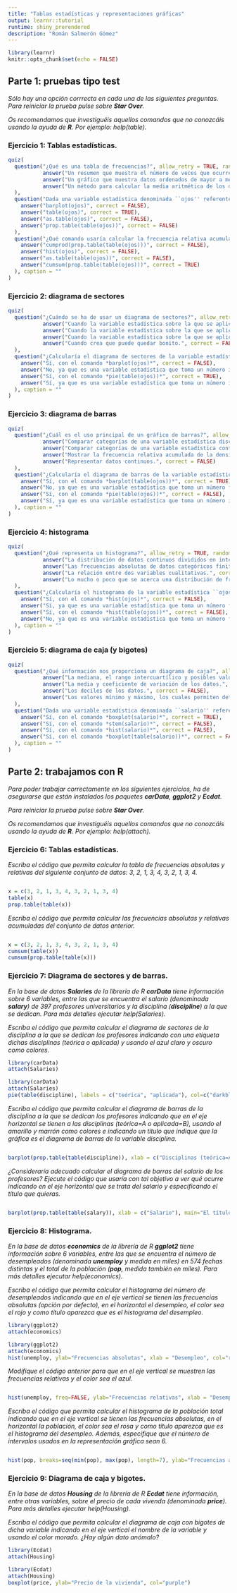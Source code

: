 ---
title: "Tablas estadísticas y representaciones gráficas"
output: learnr::tutorial
runtime: shiny_prerendered
description: "Román Salmerón Gómez"
---

```{r setup, include=FALSE}
library(learnr)
knitr::opts_chunk$set(echo = FALSE)
```

## Parte 1: pruebas tipo test

*Sólo hay una opción corrrecta en cada una de las siguientes preguntas. Para reiniciar la prueba pulse sobre __Star Over__.*

*Os recomendamos que investiguéis aquellos comandos que no conozcáis usando la ayuda de **R**. Por ejemplo: help(table).*

### Ejercicio 1: Tablas estadísticas.

```{r ejer-1}
quiz(
  question("¿Qué es una tabla de frecuencias?", allow_retry = TRUE, random_answer_order = TRUE, 
           answer("Un resumen que muestra el número de veces que ocurre cada valor en un conjunto de datos.", correct = TRUE),
           answer("Un gráfico que muestra datos ordenados de mayor a menor.", correct = FALSE),
           answer("Un método para calcular la media aritmética de los datos.", correct = FALSE)
  ),
  question("Dada una variable estadística denominada ``ojos'' referente al color de los ojos de 100 individuos, ¿cómo calcularía la tabla de frecuencias absolutas de dicha variable?", allow_retry = TRUE, random_answer_order = TRUE, 
    answer("barplot(ojos)", correct = FALSE),
    answer("table(ojos)", correct = TRUE),
    answer("as.table(ojos)", correct = FALSE),
    answer("prop.table(table(ojos))", correct = FALSE)
  ), 
  question("¿Qué comando usaría calcular la frecuencia relativa acumulada de la variable estadística ``ojos''?", allow_retry = TRUE, random_answer_order = TRUE, 
    answer("cumprod(prop.table(table(ojos)))", correct = FALSE),
    answer("hist(ojos)", correct = FALSE),
    answer("as.table(table(ojos))", correct = FALSE),
    answer("cumsum(prop.table(table(ojos)))", correct = TRUE)
  ), caption = ""
)
```

### Ejercicio 2: diagrama de sectores

```{r ejer-2}
quiz(
  question("¿Cuándo se ha de usar un diagrama de sectores?", allow_retry = TRUE, random_answer_order = TRUE, 
           answer("Cuando la variable estadística sobre la que se aplica es discreta.", correct = TRUE),
           answer("Cuando la variable estadística sobre la que se aplica es continua.", correct = FALSE),
           answer("Cuando la variable estadística sobre la que se aplica tomo un número infinito no numerable de valores.", correct = FALSE),
           answer("Cuando crea que puede quedar bonito.", correct = FALSE)
  ),
  question("¿Calcularía el diagrama de sectores de la variable estadística ``ojos''?", allow_retry = TRUE, random_answer_order = TRUE, 
    answer("Sí, con el comando *barplot(ojos)*", correct = FALSE),
    answer("No, ya que es una variable estadística que toma un número infinito numerable de valores", correct = FALSE),
    answer("Sí, con el comando *pie(table(ojos))*", correct = TRUE),
    answer("Sí, ya que es una variable estadística que toma un número infinito no numerable de valores", correct = FALSE)
  ), caption = ""
)
```

### Ejercicio 3: diagrama de barras

```{r ejer-3}
quiz(
  question("¿Cuál es el uso principal de un gráfico de barras?", allow_retry = TRUE, random_answer_order = TRUE,
           answer("Comparar categorías de una variable estadística discreta.", correct = TRUE),
           answer("Comparar categorías de una variable estadística continua.", correct = FALSE),
           answer("Mostrar la frecuencia relativa acumulada de la densidad de frecuencia.", correct = FALSE),
           answer("Representar datos continuos.", correct = FALSE)
  ),
  question("¿Calcularía el diagrama de barras de la variable estadística ``ojos''?", allow_retry = TRUE, random_answer_order = TRUE, 
    answer("Sí, con el comando *barplot(table(ojos))*", correct = TRUE),
    answer("No, ya que es una variable estadística que toma un número finito de valores", correct = FALSE),
    answer("Sí, con el comando *pie(table(ojos))*", correct = FALSE),
    answer("Sí, ya que es una variable estadística que toma un número infinito no numerable de valores", correct = FALSE)
  ), caption = ""
)
```

### Ejercicio 4: histograma

```{r ejer-4}
quiz(
  question("¿Qué representa un histograma?", allow_retry = TRUE, random_answer_order = TRUE,
           answer("La distribución de datos continuos divididos en intervalos.", correct = TRUE),
           answer("Las frecuencias absolutas de datos categóricos finitos.", correct = FALSE),
           answer("La relación entre dos variables cualitativas.", correct = FALSE),
           answer("Lo mucho o poco que se acerca una distribución de frecuencias a la distribución binomial.", correct = FALSE)
  ),
  question("¿Calcularía el histograma de la variable estadística ``ojos''?", allow_retry = TRUE, random_answer_order = TRUE, 
    answer("Sí, con el comando *hist(ojos)*", correct = FALSE),
    answer("Sí, ya que es una variable estadística que toma un número finito de valores", correct = FALSE),
    answer("Sí, con el comando *hist(table(ojos))*", correct = FALSE),
    answer("No, ya que es una variable estadística que toma un número finito de valores", correct = TRUE)
  ), caption = ""
)
```

### Ejercicio 5: diagrama de caja (y bigotes)

```{r ejer-5}
quiz(
  question("¿Qué información nos proporciona un diagrama de caja?", allow_retry = TRUE, random_answer_order = TRUE,
           answer("La mediana, el rango intercuartílico y posibles valores atípicos de un conjunto de datos.", correct = TRUE),
           answer("La media y coeficiente de variación de los datos.", correct = FALSE),
           answer("Los deciles de los datos.", correct = FALSE),
           answer("Los valores mínimo y máximo, los cuales permiten determinar los outliers.", correct = FALSE)
  ),
  question("Dada una variable estadística denominada ``salario'' referente al salario mensual de 100 individuos, ¿calcularía su diagrama de caja y bigotes?", allow_retry = TRUE, random_answer_order = TRUE, 
    answer("Sí, con el comando *boxplot(salario)*", correct = TRUE),
    answer("Sí, con el comando *stem(salario)*", correct = FALSE),
    answer("Sí, con el comando *hist(salario)*", correct = FALSE),
    answer("Sí, con el comando *boxplot(table(salario))*", correct = FALSE)
  ), caption = ""
)
```

## Parte 2: trabajamos con R

*Para poder trabajar correctamente en los siguientes ejercicios, ha de asegurarse que están instalados los paquetes __carData__, __ggplot2__ y __Ecdat__.*

*Para reiniciar la prueba pulse sobre __Star Over__.*

*Os recomendamos que investiguéis aquellos comandos que no conozcáis usando la ayuda de **R**. Por ejemplo: help(attach).*

### Ejercicio 6: Tablas estadísticas.

*Escriba el código que permita calcular la tabla de frecuencias absolutas y relativas del siguiente conjunto de datos: 3, 2, 1, 3, 4, 3, 2, 1, 3, 4.*

```{r ejer-6, exercise=TRUE, exercise.lines = 3}

```

```{r ejer-6-hint}
x = c(3, 2, 1, 3, 4, 3, 2, 1, 3, 4)
table(x)
prop.table(table(x))
```

*Escriba el código que permita calcular las frecuencias absolutas y relativas acumuladas del conjunto de datos anterior.*

```{r ejer-6-bis, exercise=TRUE, exercise.lines = 3}

```

```{r ejer-6-bis-hint}
x = c(3, 2, 1, 3, 4, 3, 2, 1, 3, 4)
cumsum(table(x))
cumsum(prop.table(table(x)))
```

### Ejercicio 7: Diagrama de sectores y de barras.

*En la base de datos __Salaries__ de la librería de R __carData__ tiene información sobre 6 variables, entre las que se encuentra el salario (denominada __salary__) de 397 profesores universitarios y la disciplina (__discipline__) a la que se dedican. Para más detalles ejecutar help(Salaries).*

*Escriba el código que permita calcular el diagrama de sectores de la disciplina a la que se dedican los profesores indicando con una etiqueta dichas disciplinas (teórica o aplicada) y usando el azul claro y oscuro como colores.*

```{r ejer-7, exercise=TRUE, exercise.lines = 3}
library(carData)
attach(Salaries) 
```

```{r ejer-7-hint}
library(carData)
attach(Salaries) 
pie(table(discipline), labels = c("teórica", "aplicada"), col=c("darkblue", "lightblue"))
```

*Escriba el código que permita calcular el diagrama de barras de la disciplina a la que se dedican los profesores indicando que en el eje horizontal se tienen a las disciplinas (teórica=A o aplicada=B), usando el amarillo y marrón como colores e indicando un título que indique que la gráfica es el diagrama de barras de la variable disciplina.*

```{r ejer-7-bis, exercise=TRUE, exercise.lines = 1}

```

```{r ejer-7-bis-hint}
barplot(prop.table(table(discipline)), xlab = c("Disciplinas (teórica=A o aplicada=B)"), col=c("yellow", "brown"), main="Diagrama de barras de la disciplina a la que se dedican los profesores")
```

*¿Consideraría adecuado calcular el diagrama de barras del salario de los profesores? Ejecute el código que usaría con tal objetivo a ver qué ocurre indicando en el eje horizontal que se trata del salario y especificando el título que quieras.*

```{r ejer-7-tris, exercise=TRUE, exercise.lines = 1}

```

```{r ejer-7-tris-hint}
barplot(prop.table(table(salary)), xlab = c("Salario"), main="El título que quieras")
```

### Ejercicio 8: Histograma.

*En la base de datos __economics__ de la librería de R __ggplot2__ tiene información sobre 6 variables, entre las que se encuentra el número de desempleados (denominada __unemploy__ y medida en miles) en 574 fechas distintas y el total de la población (__pop__, medida también en miles). Para más detalles ejecutar help(economics).*

*Escriba el código que permita calcular el histograma del número de desempleados indicando que en el eje vertical se tienen las frecuencias absolutas (opción por defecto), en el horizontal el desempleo, el color sea el rojo y como título aparezca que es el histograma del desempleo.*

```{r ejer-8, exercise=TRUE, exercise.lines = 3}
library(ggplot2)
attach(economics) 
```

```{r ejer-8-hint}
library(ggplot2)
attach(economics)  
hist(unemploy, ylab="Frecuencias absolutas", xlab = "Desempleo", col="red", main="Histograma del desempleo")
```

*Modifique el código anterior para que en el eje vertical se muestren las frecuencias relativas y el color sea el azul.*

```{r ejer-8-bis, exercise=TRUE, exercise.lines = 1}

```

```{r ejer-8-bis-hint}
hist(unemploy, freq=FALSE, ylab="Frecuencias relativas", xlab = "Desempleo", col="blue", main="Histograma del desempleo")
```

*Escriba el código que permita calcular el histograma de la población total indicando que en el eje vertical se tienen las frecuencias absolutas, en el horizontal la población, el color sea el rosa y como título aparezca que es el histograma del desempleo. Además, especifique que el número de intervalos usados en la representación gráfica sean 6.*

```{r ejer-8-tris, exercise=TRUE, exercise.lines = 1}

```

```{r ejer-8-tris-hint}
hist(pop, breaks=seq(min(pop), max(pop), length=7), ylab="Frecuencias absolutas", xlab = "Población total", col="pink", main="Histograma de la población")
```

### Ejercicio 9: Diagrama de caja y bigotes.

*En la base de datos __Housing__ de la librería de R __Ecdat__ tiene información, entre otras variables, sobre el precio de cada vivenda (denominada __price__). Para más detalles ejecutar help(Housing).*

*Escriba el código que permita calcular el diagrama de caja con bigotes de dicha variable indicando en el eje vertical el nombre de la variable y usando el color morado. ¿Hay algún dato anómalo?*

```{r ejer-9, exercise=TRUE, exercise.lines = 3}
library(Ecdat)
attach(Housing) 
```

```{r ejer-9-hint}
library(Ecdat)
attach(Housing) 
boxplot(price, ylab="Precio de la vivienda", col="purple")
```